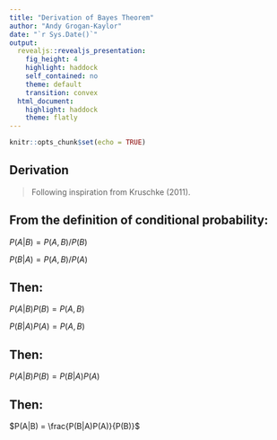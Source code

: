 ```yaml
---
title: "Derivation of Bayes Theorem"
author: "Andy Grogan-Kaylor"
date: "`r Sys.Date()`"
output: 
  revealjs::revealjs_presentation:
    fig_height: 4
    highlight: haddock
    self_contained: no
    theme: default
    transition: convex
  html_document: 
    highlight: haddock
    theme: flatly
---
```


```r

knitr::opts_chunk$set(echo = TRUE)

```

## Derivation

> Following inspiration from Kruschke (2011).

## From the definition of conditional probability: 

$P(A|B) = P(A,B) / P(B)$

$P(B|A) = P(A,B) / P(A)$

## Then: 

$P(A|B)P(B) = P(A,B)$

$P(B|A)P(A) = P(A,B)$

## Then:

$P(A|B)P(B) = P(B|A)P(A)$

## Then:

$P(A|B) = \frac{P(B|A)P(A)}{P(B)}$



